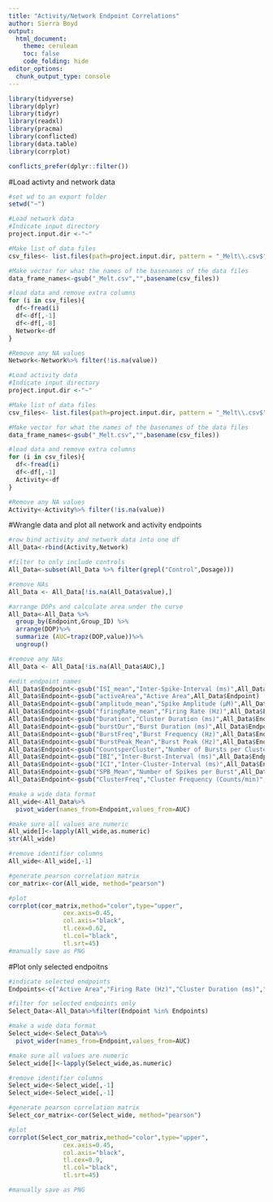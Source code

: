 ---
title: "Activity/Network Endpoint Correlations"
author: Sierra Boyd
output:
  html_document:
    theme: cerulean
    toc: false
    code_folding: hide
editor_options: 
  chunk_output_type: console
---
```{r load packages}

library(tidyverse)
library(dplyr)
library(tidyr)
library(readxl)
library(pracma)
library(conflicted)
library(data.table)
library(corrplot)

conflicts_prefer(dplyr::filter())

```

#Load activty and network data
```{r}
#set wd to an export folder
setwd("~")

#Load network data
#Indicate input directory
project.input.dir <-"~"

#Make list of data files 
csv_files<- list.files(path=project.input.dir, pattern = "_Melt\\.csv$", recursive = T, full.names = T) 

#Make vector for what the names of the basenames of the data files
data_frame_names<-gsub("_Melt.csv","",basename(csv_files))

#load data and remove extra columns
for (i in csv_files){
  df<-fread(i)
  df<-df[,-1]
  df<-df[,-8]
  Network<-df
}

#Remove any NA values
Network<-Network%>% filter(!is.na(value))

#Load activity data
#Indicate input directory
project.input.dir <-"~"

#Make list of data files 
csv_files<- list.files(path=project.input.dir, pattern = "_Melt\\.csv$", recursive = T, full.names = T) 

#Make vector for what the names of the basenames of the data files
data_frame_names<-gsub("_Melt.csv","",basename(csv_files))

#load data and remove extra columns
for (i in csv_files){
  df<-fread(i)
  df<-df[,-1]
  Activity<-df
}

#Remove any NA values
Activity<-Activity%>% filter(!is.na(value))

```

#Wrangle data and plot all network and activity endpoints
```{r}
#row bind activity and network data into one df
All_Data<-rbind(Activity,Network)

#filter to only include controls
All_Data<-subset(All_Data %>% filter(grepl("Control",Dosage)))

#remove NAs
All_Data <- All_Data[!is.na(All_Data$value),]

#arrange DOPs and calculate area under the curve
All_Data<-All_Data %>%
  group_by(Endpoint,Group_ID) %>%
  arrange(DOP)%>%
  summarize (AUC=trapz(DOP,value))%>%
  ungroup()

#remove any NAs
All_Data <- All_Data[!is.na(All_Data$AUC),]

#edit endpoint names
All_Data$Endpoint<-gsub("ISI_mean","Inter-Spike-Interval (ms)",All_Data$Endpoint)
All_Data$Endpoint<-gsub("activeArea","Active Area",All_Data$Endpoint)
All_Data$Endpoint<-gsub("amplitude_mean","Spike Amplitude (µM)",All_Data$Endpoint)
All_Data$Endpoint<-gsub("firingRate_mean","Firing Rate (Hz)",All_Data$Endpoint)
All_Data$Endpoint<-gsub("Duration","Cluster Duration (ms)",All_Data$Endpoint)
All_Data$Endpoint<-gsub("burstDur","Burst Duration (ms)",All_Data$Endpoint)
All_Data$Endpoint<-gsub("BurstFreq","Burst Frequency (Hz)",All_Data$Endpoint)
All_Data$Endpoint<-gsub("BurstPeak_Mean","Burst Peak (Hz)",All_Data$Endpoint)
All_Data$Endpoint<-gsub("CountsperCluster","Number of Bursts per Cluster",All_Data$Endpoint)
All_Data$Endpoint<-gsub("IBI","Inter-Burst-Interval (ms)",All_Data$Endpoint)
All_Data$Endpoint<-gsub("ICI","Inter-Cluster-Interval (ms)",All_Data$Endpoint)
All_Data$Endpoint<-gsub("SPB_Mean","Number of Spikes per Burst",All_Data$Endpoint)
All_Data$Endpoint<-gsub("ClusterFreq","Cluster Frequency (Counts/min)",All_Data$Endpoint)

#make a wide data format
All_wide<-All_Data%>%
  pivot_wider(names_from=Endpoint,values_from=AUC)

#make sure all values are numeric
All_wide[]<-lapply(All_wide,as.numeric)
str(All_wide)

#remove identifier columns
All_wide<-All_wide[,-1]

#generate pearson correlation matrix
cor_matrix<-cor(All_wide, method="pearson")

#plot
corrplot(cor_matrix,method="color",type="upper",
               cex.axis=0.45,
               col.axis="black",
               tl.cex=0.62,
               tl.col="black",
               tl.srt=45)
#manually save as PNG

```

#Plot only selected endpoitns
```{r}
#indicate selected endpoints
Endpoints<-c("Active Area","Firing Rate (Hz)","Cluster Duration (ms)","Burst Peak (Hz)","Inter-Cluster-Interval (ms)")

#filter for selected endpoints only
Select_Data<-All_Data%>%filter(Endpoint %in% Endpoints)

#make a wide data format
Select_wide<-Select_Data%>%
  pivot_wider(names_from=Endpoint,values_from=AUC)

#make sure all values are numeric
Select_wide[]<-lapply(Select_wide,as.numeric)

#remove identifier columns
Select_wide<-Select_wide[,-1]
Select_wide<-Select_wide[,-1]

#generate pearson correlation matrix
Select_cor_matrix<-cor(Select_wide, method="pearson")

#plot
corrplot(Select_cor_matrix,method="color",type="upper",
               cex.axis=0.45,
               col.axis="black",
               tl.cex=0.9,
               tl.col="black",
               tl.srt=45)

#manually save as PNG
```

